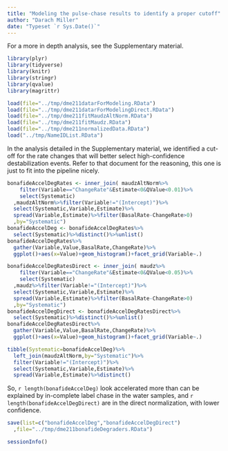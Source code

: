 ```yaml
---
title: "Modeling the pulse-chase results to identify a proper cutoff"
author: "Darach Miller"                                               
date: "Typeset `r Sys.Date()`"
---
```


For a more in depth analysis, see the Supplementary material.

```r
library(plyr)
library(tidyverse)
library(knitr)
library(stringr)
library(qvalue)
library(magrittr)
```

```r
load(file="../tmp/dme211datarForModeling.RData")
load(file="../tmp/dme211datarForModelingDirect.RData")
load(file="../tmp/dme211fitMaudzAltNorm.RData")
load(file="../tmp/dme211fitMaudz.RData")
load(file="../tmp/dme211normalizedData.RData")
load("../tmp/NameIDList.RData")
```

In the analysis detailed in the Supplementary material, we 
identified a cut-off for the rate changes that will better
select high-confidence destabilization events. Refer to that
document for the reasoning, this one is just to fit into the pipeline
nicely.

```r
bonafideAccelDegRates <- inner_join( maudzAltNorm%>%
    filter(Variable=="ChangeRate"&Estimate<0&QValue<0.01)%>%
    select(Systematic)
  ,maudzAltNorm%>%filter(Variable!="(Intercept)")%>%
  select(Systematic,Variable,Estimate)%>%
  spread(Variable,Estimate)%>%filter(BasalRate-ChangeRate>0)
  ,by="Systematic")
bonafideAccelDeg <- bonafideAccelDegRates%>%
  select(Systematic)%>%distinct()%>%unlist()
bonafideAccelDegRates%>%
  gather(Variable,Value,BasalRate,ChangeRate)%>%
  ggplot()+aes(x=Value)+geom_histogram()+facet_grid(Variable~.)

bonafideAccelDegRatesDirect <- inner_join( maudz%>%
    filter(Variable=="ChangeRate"&Estimate<0&QValue<0.05)%>%
    select(Systematic)
  ,maudz%>%filter(Variable!="(Intercept)")%>%
  select(Systematic,Variable,Estimate)%>%
  spread(Variable,Estimate)%>%filter(BasalRate-ChangeRate>0)
  ,by="Systematic")
bonafideAccelDegDirect <- bonafideAccelDegRatesDirect%>%
  select(Systematic)%>%distinct()%>%unlist()
bonafideAccelDegRatesDirect%>%
  gather(Variable,Value,BasalRate,ChangeRate)%>%
  ggplot()+aes(x=Value)+geom_histogram()+facet_grid(Variable~.)

tibble(Systematic=bonafideAccelDeg)%>%
  left_join(maudzAltNorm,by="Systematic")%>%
  filter(Variable!="(Intercept)")%>%
  select(Systematic,Variable,Estimate)%>%
  spread(Variable,Estimate)%>%distinct()
```

So, `r length(bonafideAccelDeg)` look accelerated more than
can be explained by in-complete label chase in the water samples,
and `r length(bonafideAccelDegDirect)` are in the direct 
normalization, with lower confidence.

```r
save(list=c("bonafideAccelDeg","bonafideAccelDegDirect")
  ,file="../tmp/dme211bonafideDegraders.RData")
```

```r
sessionInfo()
```

